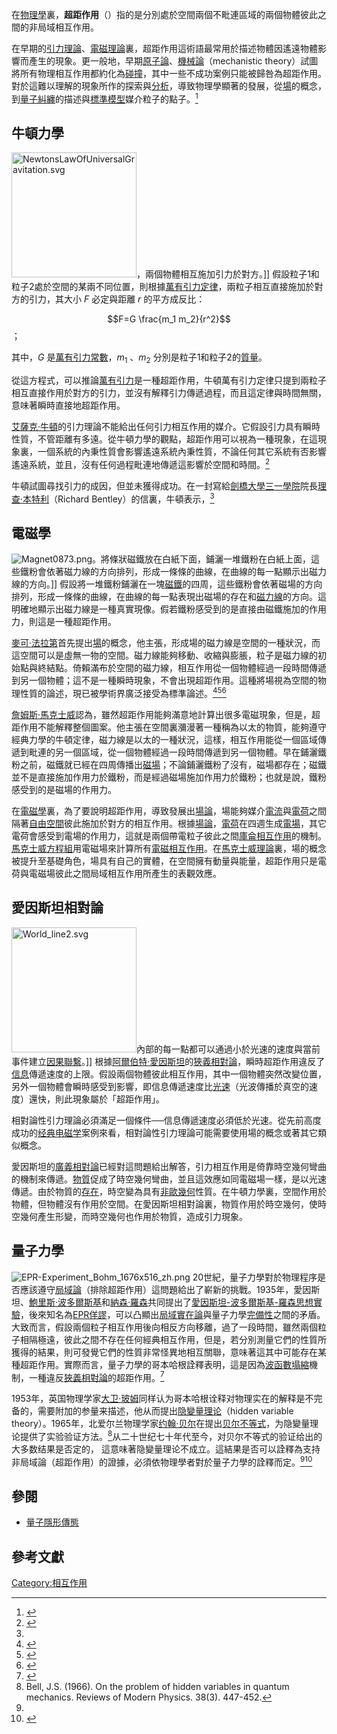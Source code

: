 {{NoteTA|G1=Physics}}
在[[物理學|物理學]]裏，'''超距作用'''（{{lang-en|action at a distance}}）指的是分別處於空間兩個不毗連區域的兩個物體彼此之間的非局域相互作用。

在早期的[[萬有引力定律|引力理論]]、[[電磁理論|電磁理論]]裏，超距作用這術語最常用於描述物體因遙遠物體影響而產生的現象。更一般地，早期[[原子論|原子論]]、[[機械論|機械論]]（mechanistic theory）試圖將所有物理相互作用都約化為[[碰撞|碰撞]]，其中一些不成功案例只能被歸咎為超距作用。對於這難以理解的現象所作的探索與[[分析|分析]]，導致物理學顯著的發展，從[[場|場]]的概念，到[[量子糾纏|量子糾纏]]的描述與[[標準模型|標準模型]]媒介粒子的點子。<ref name="Hesse">{{Cite web |title=Action at a Distance in Classical Physics |author=Hesse, Mary B. |url=http://www.jstor.org/stable/227576 |date=December 1955 |accessdate=2012-11-04 |archive-date=2015-12-09 |archive-url=https://web.archive.org/web/20151209081928/http://www.jstor.org/stable/227576 |dead-url=no }}</ref>

==牛頓力學==
[[Image:NewtonsLawOfUniversalGravitation.svg|200px]]，兩個物體相互施加引力於對方。]]
假設粒子1和粒子2處於空間的某兩不同位置，則根據[[萬有引力定律|萬有引力定律]]，兩粒子相互直接施加於對方的引力，其大小 <math>F</math> 必定與距離 <math>r</math> 的平方成反比：
:<math>F=G \frac{m_1 m_2}{r^2}</math> ；

其中，<math>G</math> 是[[萬有引力常數|萬有引力常數]]，<math>m_1</math> 、<math>m_2</math> 分別是粒子1和粒子2的[[質量|質量]]。

從這方程式，可以推論[[萬有引力|萬有引力]]是一種超距作用，牛頓萬有引力定律只提到兩粒子相互直接作用於對方的引力，並沒有解釋引力傳遞過程，而且這定律與時間無關，意味著瞬時直接地超距作用。<!--From 論物理力線-->

[[艾薩克·牛頓|艾薩克·牛頓]]的引力理論不能給出任何引力相互作用的媒介。它假設引力具有瞬時性質，不管距離有多遠。從牛頓力學的觀點，超距作用可以視為一種現象，在這現象裏，一個系統的內秉性質會影響遙遠系統內秉性質，不論任何其它系統有否影響遙遠系統，並且，沒有任何過程毗連地傳遞這影響於空間和時間。<ref name="sep-qm-action-distance">{{cite encyclopedia |first=Joseph |last=Berkovitz |editor=Edward N. Zalta |year=2008 |title=Action at a Distance in Quantum Mechanics |encyclopedia=The Stanford Encyclopedia of Philosophy |edition=Winter 2008 |url=http://plato.stanford.edu/archives/win2008/entries/qm-action-distance/#ActDisCoExiNonSepHol |access-date=2013-05-13 |archive-date=2013-06-19 |archive-url=https://web.archive.org/web/20130619230439/http://plato.stanford.edu/archives/win2008/entries/qm-action-distance/#ActDisCoExiNonSepHol |dead-url=no }}</ref>

牛頓試圖尋找引力的成因，但並未獲得成功。在一封寫給[[劍橋大學三一學院|劍橋大學三一學院]]院長[[理查·本特利|理查·本特利]]（Richard Bentley）的信裏，牛頓表示，<ref name="sep-qm-action-distance"/>
{{quotation|實在難以想像沒有生命的物質能夠作用與影響其它物質，完全不需要非物質傳遞機制，也不倚靠彼此接觸……對於物質而言，引力應該是那麼內在的、固有的、本質的，能夠使得一個物體能夠作用於以真空相隔有限距離的另一個物體，而不需要通過任何非物質的媒介來傳遞作用力，這對我來說這是一個超大荒謬，我相信不會有任何在哲學方面具有充分思考能力的人士會墜入其中。引力必定是由按照某種定律作用的代理所造成的。至於這代理到底是物質的還是非物質的，在這裡我留給我的讀者來思考。|牛頓}}

==電磁學==
[[File:Magnet0873.png|thumb]]。將條狀磁鐵放在白紙下面，鋪灑一堆鐵粉在白紙上面，這些鐵粉會依著磁力線的方向排列，形成一條條的曲線，在曲線的每一點顯示出磁力線的方向。]]
假設將一堆鐵粉鋪灑在一塊[[磁鐵|磁鐵]]的四周，這些鐵粉會依著磁場的方向排列，形成一條條的曲線，在曲線的每一點表現出磁場的存在和[[磁力線|磁力線]]的方向。這明確地顯示出磁力線是一種真實現像。假若鐵粉感受到的是直接由磁鐵施加的作用力，則這是一種超距作用。

[[麥可·法拉第|麥可·法拉第]]首先提出[[場論|場]]的概念，他主張，形成場的磁力線是空間的一種狀況，而這空間可以是虛無一物的空間。磁力線能夠移動、收縮與膨脹，粒子是磁力線的初始點與終結點。倚賴滿布於空間的磁力線，相互作用從一個物體經過一段時間傳遞到另一個物體；這不是一種瞬時現象，不會出現超距作用。這種將場視為空間的物理性質的論述，現已被學術界廣泛接受為標準論述。<ref>{{cite journal
 | last =Hobson
 | first =Art
 | title =There are no particles, there are only fields
 | journal =American Journal of Physics
 | volume =81
 | issue =211
 | year =2013
 | url =http://arxiv.org/abs/1204.4616
 | doi =10.1119/1.4789885
 | access-date =2014-09-23
 | archive-date =2015-02-10
 | archive-url =https://web.archive.org/web/20150210063318/http://arxiv.org/abs/1204.4616
 | dead-url =no
 }}</ref><ref name="Heilbron2003">{{cite book|author=John L. Heilbron|title=The Oxford Companion to the History of Modern Science|url=https://archive.org/details/oxfordcompaniont0000unse_s7n3|date=14 February 2003|publisher=Oxford University Press|isbn=978-0-19-974376-6}}</ref>{{rp|301}}<ref name="Thomson1893">{{cite book|author=Joseph John Thomson|title=Notes on Recent Researches in Electricity and Magnetism: Intended as a Sequel to Professor Clerk-Maxwell's 'Treatise on Electricity and Magnetism'.|year=1893|publisher=Dawsons}}</ref>{{rp|2}}

[[詹姆斯·馬克士威|詹姆斯·馬克士威]]認為，雖然超距作用能夠滿意地計算出很多電磁現象，但是，超距作用不能解釋整個圖案。他主張在空間裏瀰漫著一種稱為以太的物質，能夠遵守經典力學的牛頓定律，磁力線是以太的一種狀況，這樣，相互作用能從一個區域傳遞到毗連的另一個區域，從一個物體經過一段時間傳遞到另一個物體。早在鋪灑鐵粉之前，磁鐵就已經在四周傳播出[[磁場|磁場]]；不論鋪灑鐵粉了沒有，磁場都存在；磁鐵並不是直接施加作用力於鐵粉，而是經過磁場施加作用力於鐵粉；也就是說，鐵粉感受到的是磁場的作用力。<!--From 論物理力線-->

在[[電磁學|電磁學]]裏，為了要說明超距作用，導致發展出[[場論|場論]]，場能夠媒介[[電流|電流]]與[[電荷|電荷]]之間隔著[[自由空間|自由空間]]彼此施加於對方的相互作用。根據[[場論|場論]]，[[電荷|電荷]]在四週生成[[電場|電場]]，其它電荷會感受到電場的作用力，這就是兩個帶電粒子彼此之間[[庫侖定律|庫侖相互作用]]的機制。[[馬克士威方程組|馬克士威方程組]]用電磁場來計算所有[[電磁相互作用|電磁相互作用]]。在[[馬克士威方程組|馬克士威理論]]裏，場的概念被提升至基礎角色，場具有自己的實體，在空間擁有動量與能量，超距作用只是電荷與電磁場彼此之間局域相互作用所產生的表觀效應。

==愛因斯坦相對論==
[[File:World_line2.svg|200px]]內部的每一點都可以通過小於光速的速度與當前事件建立[[因果聯繫|因果聯繫]]。]]
根據[[阿爾伯特·愛因斯坦|阿爾伯特·愛因斯坦]]的[[狹義相對論|狹義相對論]]，瞬時超距作用違反了[[信息|信息]]傳遞速度的上限。假設兩個物體彼此相互作用，其中一個物體突然改變位置，另外一個物體會瞬時感受到影響，即信息傳遞速度比[[光速|光速]]（光波傳播於真空的速度）還快，則此現象屬於「超距作用」。

相對論性引力理論必須滿足一個條件──信息傳遞速度必須低於光速。從先前高度成功的[[经典电磁学|经典电磁学]]案例來看，相對論性引力理論可能需要使用場的概念或著其它類似概念。

愛因斯坦的[[廣義相對論|廣義相對論]]已經對這問題給出解答，引力相互作用是倚靠時空幾何彎曲的機制來傳遞。[[物質|物質]]促成了時空幾何彎曲，並且這效應如同電磁場一樣，是以光速傳遞。由於物質的[[存在|存在]]，時空變為具有[[非歐幾何|非歐幾何]]性質。在牛頓力學裏，空間作用於物體，但物體沒有作用於空間。在愛因斯坦相對論裏，物質作用於時空幾何，使時空幾何產生形變，而時空幾何也作用於物質，造成引力現象。

==量子力學==
[[File:EPR-Experiment_Bohm_1676x516_zh.png|thumb]]
20世紀，量子力學對於物理程序是否應該遵守[[爱因斯坦-波多尔斯基-罗森佯谬#EPR論文|局域論]]（排除超距作用）這問題給出了嶄新的挑戰。1935年，愛因斯坦、[[鮑里斯·波多爾斯基|鮑里斯·波多爾斯基]]和[[納森·羅森|納森·羅森]]共同提出了[[EPR佯謬|愛因斯坦-波多爾斯基-羅森思想實驗]]，後來知名為[[EPR佯謬|EPR佯謬]]，可以凸顯出[[爱因斯坦-波多尔斯基-罗森佯谬#EPR論文|局域實在論]]與量子力學[[爱因斯坦-波多尔斯基-罗森佯谬#EPR論文|完備性]]之間的矛盾。大致而言，假設兩個粒子相互作用後向相反方向移離，過了一段時間，雖然兩個粒子相隔極遠，彼此之間不存在任何經典相互作用，但是，若分別測量它們的性質所獲得的結果，則可發覺它們的性質非常怪異地相互關聯，意味著這其中可能存在某種超距作用。實際而言，量子力學的哥本哈根詮釋表明，這是因為[[波函數塌縮|波函數塌縮]]機制，一種違反[[狹義相對論|狹義相對論]]的超距作用。<ref>{{cite journal |doi=10.1103/PhysRev.47.777 |title=Can Quantum-Mechanical Description of Physical Reality Be Considered Complete? |year=1935 |last1=Einstein |first1=A. |last2=Podolsky |first2=B. |last3=Rosen |first3=N. |journal=Physical Review |volume=47 |issue=10 |pages=777–780|bibcode = 1935PhRv...47..777E }}</ref>

1953年，英国物理学家[[大卫·玻姆|大卫·玻姆]]同样认为哥本哈根诠释对物理实在的解释是不完备的，需要附加的参量来描述，他从而提出[[隐變量理论|隐變量理论]]（hidden variable theory）。1965年，北爱尔兰物理学家[[约翰·贝尔|约翰·贝尔]]在提出[[贝尔不等式|贝尔不等式]]，为隐變量理论提供了实验验证方法。<ref>Bell, J.S. (1966). On the problem of hidden variables in quantum mechanics. Reviews of Modern Physics. 38(3). 447-452.</ref>从二十世纪七十年代至今，对贝尔不等式的验证给出的大多数结果是否定的，<!--from 物理學史-->這意味著隐變量理论不成立。這結果是否可以詮釋為支持非局域論（超距作用）的證據，必須依物理學者對於量子力學的詮釋而定。<ref name="sep-qm-action-distance"/><ref>{{cite journal |author1=Rubin |title=Locality in the Everett Interpretation of Heisenberg-Picture Quantum Mechanics |year=2001 |pages=301–322 |volume=14 |journal=Found. Phys. Lett. |arxiv=quant-ph/0103079 |doi=10.1023/A:1012357515678 |issue=4}}</ref>

==參閱==
* [[量子隱形傳態|量子隱形傳態]]

==參考文獻==
{{reflist}}

{{DEFAULTSORT:C}}
[[Category:相互作用|Category:相互作用]]